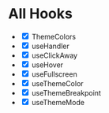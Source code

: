 
<Meta title="All Hooks" />

# All Hooks

- <input type="checkbox" readOnly checked /> ThemeColors
- <input type="checkbox" readOnly checked /> useHandler
- <input type="checkbox" readOnly checked={false} /> useClickAway
- <input type="checkbox" readOnly checked={false} /> useHover
- <input type="checkbox" readOnly checked={false} /> useFullscreen
- <input type="checkbox" readOnly checked /> useThemeColor
- <input type="checkbox" readOnly checked /> useThemeBreakpoint
- <input type="checkbox" readOnly checked /> useThemeMode
